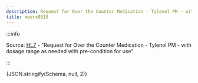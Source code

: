 ```yaml
---
description: Request for Over the Counter Medication - Tylenol PM - with dosage range as needed with pre-condition for use
title: medrx0310
---
```



:::info

Source: [HL7](https://www.hl7.org/fhir/medicationrequest0310.html) - "Request for Over the Counter Medication - Tylenol PM - with dosage range as needed with pre-condition for use"

:::

<Tabs>
  <TabItem value="text" label="Human readable text" default>
    <MultipleDosagesToText dosages={Schema} config={{}} />
  </TabItem>
  <TabItem value="json" label="Dosage">
    <CodeBlock language="json">{JSON.stringify(Schema, null, 2)}</CodeBlock>
  </TabItem>
</Tabs>
